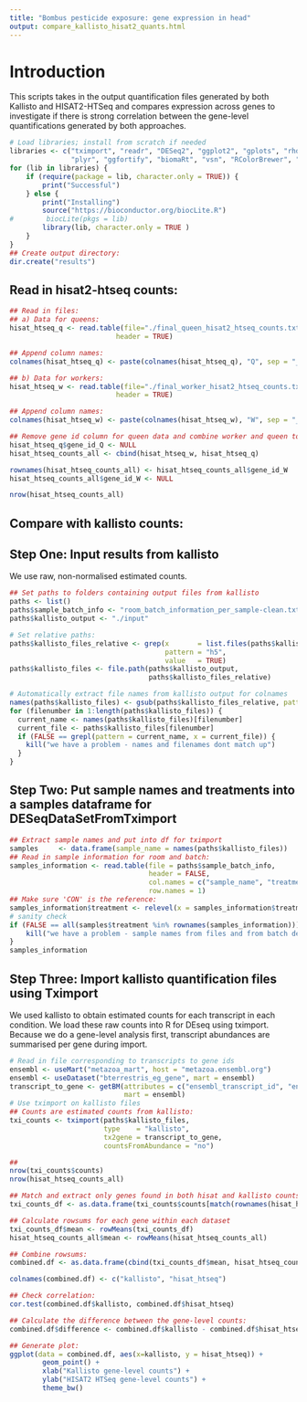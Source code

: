 ```yaml
--- 
title: "Bombus pesticide exposure: gene expression in head"
output: compare_kallisto_hisat2_quants.html
--- 
```


# Introduction  
This scripts takes in the output quantification files generated by both Kallisto and HISAT2-HTSeq and compares expression across genes to investigate if there is strong correlation between the gene-level quantifications generated by both approaches.  

```r
# Load libraries; install from scratch if needed
libraries <- c("tximport", "readr", "DESeq2", "ggplot2", "gplots", "rhdf5",
               "plyr", "ggfortify", "biomaRt", "vsn", "RColorBrewer", "ReportingTools")
for (lib in libraries) {
    if (require(package = lib, character.only = TRUE)) {
        print("Successful")
    } else {
        print("Installing")
        source("https://bioconductor.org/biocLite.R")
#        biocLite(pkgs = lib)
        library(lib, character.only = TRUE )
    }
}
## Create output directory:
dir.create("results")
```

## Read in hisat2-htseq counts:

```r
## Read in files:
## a) Data for queens:
hisat_htseq_q <- read.table(file="./final_queen_hisat2_htseq_counts.txt",
                          header = TRUE)

## Append column names:
colnames(hisat_htseq_q) <- paste(colnames(hisat_htseq_q), "Q", sep = "_")

## b) Data for workers:
hisat_htseq_w <- read.table(file="./final_worker_hisat2_htseq_counts.txt",
                          header = TRUE)

## Append column names:
colnames(hisat_htseq_w) <- paste(colnames(hisat_htseq_w), "W", sep = "_")

## Remove gene id column for queen data and combine worker and queen to make a combined dataframe:
hisat_htseq_q$gene_id_Q <- NULL
hisat_htseq_counts_all <- cbind(hisat_htseq_w, hisat_htseq_q)

rownames(hisat_htseq_counts_all) <- hisat_htseq_counts_all$gene_id_W
hisat_htseq_counts_all$gene_id_W <- NULL

nrow(hisat_htseq_counts_all)
```

## Compare with kallisto counts:
## Step One: Input results from kallisto

We use raw, non-normalised estimated counts.

```r
## Set paths to folders containing output files from kallisto
paths <- list()
paths$sample_batch_info <- "room_batch_information_per_sample-clean.txt"
paths$kallisto_output <- "./input"

# Set relative paths:
paths$kallisto_files_relative <- grep(x       = list.files(paths$kallisto_output, recursive = TRUE),
                                      pattern = "h5", 
                                      value   = TRUE)
paths$kallisto_files <- file.path(paths$kallisto_output,
                                  paths$kallisto_files_relative)

# Automatically extract file names from kallisto output for colnames
names(paths$kallisto_files) <- gsub(paths$kallisto_files_relative, pattern="/.*", replacement="") 
for (filenumber in 1:length(paths$kallisto_files)) {
  current_name <- names(paths$kallisto_files)[filenumber]
  current_file <- paths$kallisto_files[filenumber]
  if (FALSE == grepl(pattern = current_name, x = current_file)) {
    kill("we have a problem - names and filenames dont match up")
  }
}
```

## Step Two: Put sample names and treatments into a samples dataframe for DESeqDataSetFromTximport

```r
## Extract sample names and put into df for tximport
samples     <- data.frame(sample_name = names(paths$kallisto_files))
## Read in sample information for room and batch:
samples_information <- read.table(file = paths$sample_batch_info,
                                  header = FALSE, 
                                  col.names = c("sample_name", "treatment", "room", "batch"),
                                  row.names = 1)
## Make sure 'CON' is the reference:
samples_information$treatment <- relevel(x = samples_information$treatment, ref = "CON") 
# sanity check
if (FALSE == all(samples$treatment %in% rownames(samples_information))) {
    kill("we have a problem - sample names from files and from batch descriptor file  dont match up")
}
samples_information
```

## Step Three: Import kallisto quantification files using Tximport

We used kallisto to obtain estimated counts for each transcript in each condition. 
We load these raw counts into R for DEseq using tximport. 
Because we do a gene-level analysis first, transcript abundances are summarised per gene during import.

```r
# Read in file corresponding to transcripts to gene ids
ensembl <- useMart("metazoa_mart", host = "metazoa.ensembl.org")
ensembl <- useDataset("bterrestris_eg_gene", mart = ensembl)
transcript_to_gene <- getBM(attributes = c("ensembl_transcript_id", "ensembl_gene_id"), 
                            mart = ensembl)
# Use tximport on kallisto files 
## Counts are estimated counts from kallisto:
txi_counts <- tximport(paths$kallisto_files, 
                       type    = "kallisto", 
                       tx2gene = transcript_to_gene,
                       countsFromAbundance = "no")

## 
nrow(txi_counts$counts)
nrow(hisat_htseq_counts_all)

## Match and extract only genes found in both hisat and kallisto counts:
txi_counts_df <- as.data.frame(txi_counts$counts[match(rownames(hisat_htseq_counts_all), rownames(txi_counts$counts)), ])

## Calculate rowsums for each gene within each dataset
txi_counts_df$mean <- rowMeans(txi_counts_df)
hisat_htseq_counts_all$mean <- rowMeans(hisat_htseq_counts_all)

## Combine rowsums:
combined.df <- as.data.frame(cbind(txi_counts_df$mean, hisat_htseq_counts_all$mean))

colnames(combined.df) <- c("kallisto", "hisat_htseq")

## Check correlation:
cor.test(combined.df$kallisto, combined.df$hisat_htseq)

## Calculate the difference between the gene-level counts:
combined.df$difference <- combined.df$kallisto - combined.df$hisat_htseq

## Generate plot:
ggplot(data = combined.df, aes(x=kallisto, y = hisat_htseq)) +
        geom_point() +
        xlab("Kallisto gene-level counts") +
        ylab("HISAT2 HTSeq gene-level counts") +
        theme_bw()
        
```
